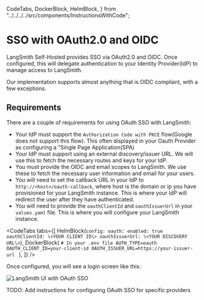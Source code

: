   CodeTabs,
  DockerBlock,
  HelmBlock,
} from "../../../../src/components/InstructionsWithCode";

# SSO with OAuth2.0 and OIDC

LangSmith Self-Hosted provides SSO via OAuth2.0 and OIDC. Once configured, this will delegate authentication to your Identity Provider(IdP) to manage access to LangSmith.

Our implementation supports almost anything that is OIDC compliant, with a few exceptions.

## Requirements

There are a couple of requirements for using OAuth SSO with LangSmith:

- Your IdP must support the `Authorization Code with PKCE` flow(Google does not support this flow). This often displayed in your Oauth Provider as configuring a "Single Page Application(SPA)
- Your IdP must support using an external discovery/issuer URL. We will use this to fetch the necessary routes and keys for your IdP.
- You must provide the OIDC and email scopes to LangSmith. We use these to fetch the necessary user information and email for your users.
- You will need to set the callback URL in your IdP to `http://<host>/oauth-callback`, where host is the domain or ip you have provisioned for your LangSmith instance. This is where your IdP will redirect the user after they have authenticated.
- You will need to provide the `oauthClientId` and `oauthIssuerUrl` in your `values.yaml` file. This is where you will configure your LangSmith instance.

<CodeTabs
  tabs={[
    HelmBlock(`config:
  oauth:
    enabled: true
    oauthClientId: \<YOUR CLIENT ID\>
    oauthIssuerUrl: \<YOUR DISCOVERY URL\>`),
    DockerBlock(
      `# In your .env file
      AUTH_TYPE=oauth
      OAUTH_CLIENT_ID=your-client-id
      OAUTH_ISSUER_URL=https://your-issuer-url
    `
    ),
  ]}
/>

Once configured, you will see a login screen like this:

![LangSmith UI with OAuth SSO](../static/langsmith_ui_sso.png)

TODO: Add instructions for configuring OAuth SSO for specific providers
